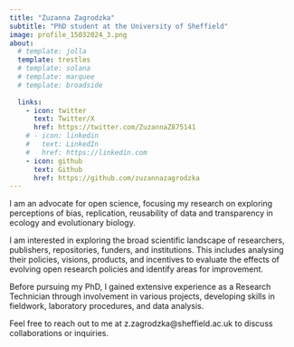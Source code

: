```yaml
---
title: "Zuzanna Zagrodzka"
subtitle: "PhD student at the University of Sheffield"
image: profile_15032024_3.png
about:
  # template: jolla
  template: trestles
  # template: solana
  # template: marquee
  # template: broadside
  
  links:
    - icon: twitter
      text: Twitter/X
      href: https://twitter.com/ZuzannaZ875141
    # - icon: linkedin
    #   text: LinkedIn
    #   href: https://linkedin.com
    - icon: github
      text: Github
      href: https://github.com/zuzannazagrodzka
---
```


I am an advocate for open science, focusing my research on exploring perceptions of bias, replication, reusability of data and transparency in ecology and evolutionary biology.

I am interested in exploring the broad scientific landscape of researchers, publishers, repositories, funders, and institutions. This includes analysing their policies, visions, products, and incentives to evaluate the effects of evolving open research policies and identify areas for improvement.

Before pursuing my PhD, I gained extensive experience as a Research Technician through involvement in various projects, developing skills in fieldwork, laboratory procedures, and data analysis.

Feel free to reach out to me at z.zagrodzka\@sheffield.ac.uk to discuss collaborations or inquiries.
